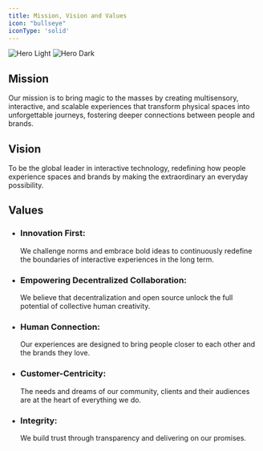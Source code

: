 ```yaml
---
title: Mission, Vision and Values
icon: "bullseye"
iconType: 'solid'
---
```


<img
  className="block dark:hidden"
  src="/images/get-started/built_to_last_light.png"
  alt="Hero Light"
/>
<img
  className="hidden dark:block"
  src="/images/get-started/built_to_last_dark.png"
  alt="Hero Dark"
/>

## Mission

Our mission is to bring magic to the masses by creating multisensory, interactive, and scalable experiences that transform physical spaces into unforgettable journeys, fostering deeper connections between people and brands.

## Vision

To be the global leader in interactive technology, redefining how people experience spaces and brands by making the extraordinary an everyday possibility.

## Values

- ### Innovation First:
  We challenge norms and embrace bold ideas to continuously redefine the boundaries of interactive experiences in the long term.

- ### Empowering Decentralized Collaboration:
  We believe that decentralization and open source unlock the full potential of collective human creativity.

- ### Human Connection:
  Our experiences are designed to bring people closer to each other and the brands they love.

- ### Customer-Centricity:
  The needs and dreams of our community, clients and their audiences are at the heart of everything we do.

- ### Integrity:
  We build trust through transparency and delivering on our promises.
